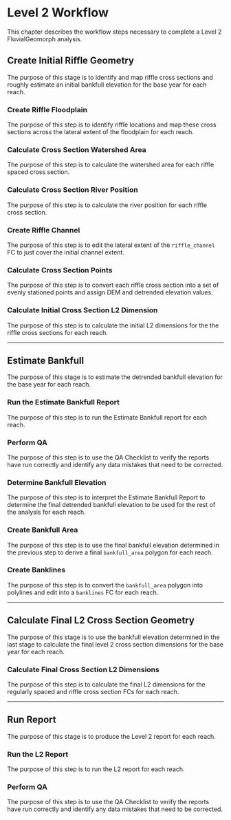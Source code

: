 # Level 2 Workflow
This chapter describes the workflow steps necessary to complete a Level 2 FluvialGeomorph analysis.  


## Create Initial Riffle Geometry
The purpose of this stage is to identify and map riffle cross sections and roughly estimate an initial bankfull elevation for the base year for each reach. 

### Create Riffle Floodplain
The purpose of this step is to identify riffle locations and map these cross sections across the lateral extent of the floodplain for each reach. 

### Calculate Cross Section Watershed Area
The purpose of this step is to calculate the watershed area for each riffle spaced cross section. 

### Calculate Cross Section River Position
The purpose of this step is to calculate the river position for each riffle cross section. 

### Create Riffle Channel
The purpose of this step is to edit the lateral extent of the `riffle_channel` FC to just cover the initial channel extent. 

### Calculate Cross Section Points
The purpose of this step is to convert each riffle cross section into a set of evenly stationed points and assign DEM and detrended elevation values.

### Calculate Initial Cross Section L2 Dimension
The purpose of this step is to calculate the initial L2 dimensions for the the riffle cross sections for each reach. 



***

## Estimate Bankfull
The purpose of this stage is to estimate the detrended bankfull elevation for the base year for each reach. 

### Run the Estimate Bankfull Report
The purpose of this step is to run the Estimate Bankfull report for each reach. 

### Perform QA
The purpose of this step is to use the QA Checklist to verify the reports have run correctly and identify any data mistakes that need to be corrected. 

### Determine Bankfull Elevation
The purpose of this step is to interpret the Estimate Bankfull Report to determine the final detrended bankfull elevation to be used for the rest of the analysis for each reach. 

### Create Bankfull Area
The purpose of this step is to use the final bankfull elevation determined in the previous step to derive a final `bankfull_area` polygon for each reach. 

### Create Banklines
The purpose of this step is to convert the `bankfull_area` polygon into polylines and edit into a `banklines` FC for each reach. 



***

## Calculate Final L2 Cross Section Geometry
The purpose of this stage is to use the bankfull elevation determined in the last stage to calculate the final level 2 cross section dimensions for the base year for each reach. 

### Calculate Final Cross Section L2 Dimensions
The purpose of this step is to calculate the final L2 dimensions for the regularly spaced and riffle cross section FCs for each reach. 



***

## Run Report
The purpose of this stage is to produce the Level 2 report for each reach. 

### Run the L2 Report
The purpose of this step is to run the L2 report for each reach. 

### Perform QA
The purpose of this step is to use the QA Checklist to verify the reports have run correctly and identify any data mistakes that need to be corrected. 

